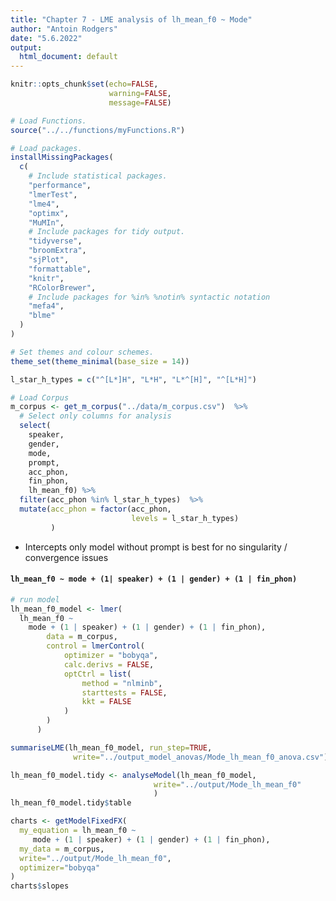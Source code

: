 ```yaml
---
title: "Chapter 7 - LME analysis of lh_mean_f0 ~ Mode"
author: "Antoin Rodgers"
date: "5.6.2022"
output:
  html_document: default
---
```


```r
knitr::opts_chunk$set(echo=FALSE,
                      warning=FALSE,
                      message=FALSE)

# Load Functions.
source("../../functions/myFunctions.R") 

# Load packages.
installMissingPackages(
  c(
    # Include statistical packages.
    "performance",
    "lmerTest",
    "lme4",
    "optimx",
    "MuMIn",
    # Include packages for tidy output.
    "tidyverse",
    "broomExtra",
    "sjPlot",
    "formattable",
    "knitr",
    "RColorBrewer",
    # Include packages for %in% %notin% syntactic notation
    "mefa4",
    "blme"
  )
)

# Set themes and colour schemes.
theme_set(theme_minimal(base_size = 14))

```

```r
l_star_h_types = c("^[L*]H", "L*H", "L*^[H]", "^[L*H]")

# Load Corpus
m_corpus <- get_m_corpus("../data/m_corpus.csv")  %>%
  # Select only columns for analysis
  select(
    speaker,
    gender,
    mode,
    prompt,
    acc_phon,
    fin_phon,
    lh_mean_f0) %>% 
  filter(acc_phon %in% l_star_h_types)  %>% 
  mutate(acc_phon = factor(acc_phon,
                           levels = l_star_h_types)
         )
```

- Intercepts only model without prompt is best for no singularity / convergence issues

#### `lh_mean_f0 ~ mode + (1| speaker) + (1 | gender) + (1 | fin_phon)`
```r

# run model
lh_mean_f0_model <- lmer(
  lh_mean_f0 ~
    mode + (1 | speaker) + (1 | gender) + (1 | fin_phon),
        data = m_corpus,
        control = lmerControl(
            optimizer = "bobyqa",
            calc.derivs = FALSE,
            optCtrl = list(
                method = "nlminb",
                starttests = FALSE,
                kkt = FALSE
            )
        )
      )

summariseLME(lh_mean_f0_model, run_step=TRUE,
              write="../output_model_anovas/Mode_lh_mean_f0_anova.csv")

```

```r

lh_mean_f0_model.tidy <- analyseModel(lh_mean_f0_model,
                                write="../output/Mode_lh_mean_f0"
                                )
lh_mean_f0_model.tidy$table
```

```r

charts <- getModelFixedFX(
  my_equation = lh_mean_f0 ~ 
     mode + (1 | speaker) + (1 | gender) + (1 | fin_phon),
  my_data = m_corpus,
  write="../output/Mode_lh_mean_f0",
  optimizer="bobyqa"
)
charts$slopes


```
